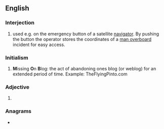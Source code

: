 {{also|mob|Mob|-mob}}
==English==

===Interjection===
{{en-interj}}

# {{lb|en|nautical}} {{initialism of|en|[[man overboard]]|dot=,}} used e.g. on the emergency button of a satellite [[navigator]]. By pushing the button the operator stores the coordinates of a [[man overboard]] incident for easy access.

===Initialism===
{{rfc-header|en|Initialism}}
{{en-initialism}}

# '''M'''issing '''O'''n '''B'''log: the act of abandoning ones blog (or weblog) for an extended period of time. Example: TheFlyingPinto.com

===Adjective===
{{en-adj|-}}

# {{lb|en|dentistry}} {{initialism of|en|[[mesio]] [[occlusal]] [[buccal]]}}

===Anagrams===
* {{anagrams|en|a=bmo|BMO|BOM|BoM|MBO|OMB}}